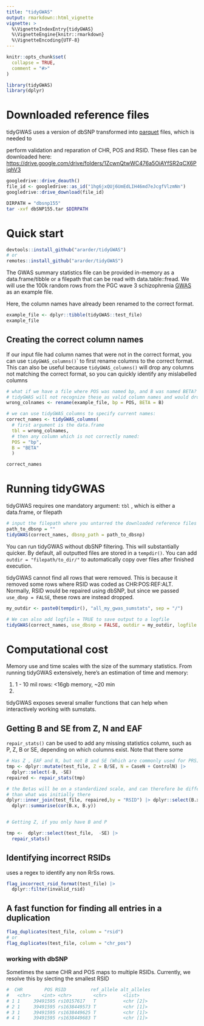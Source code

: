 ```yaml
---
title: "tidyGWAS"
output: rmarkdown::html_vignette
vignette: >
  %\VignetteIndexEntry{tidyGWAS}
  %\VignetteEngine{knitr::rmarkdown}
  %\VignetteEncoding{UTF-8}
---
```


```r
knitr::opts_chunk$set(
  collapse = TRUE,
  comment = "#>"
)
```

```r
library(tidyGWAS)
library(dplyr)
```

# Downloaded reference files

tidyGWAS uses a version of dbSNP transformed into [parquet](https://arrow.apache.org/docs/r/) files, which is needed to

perform validation and reparation of CHR, POS and RSID. These files can be downloaded here:\
<https://drive.google.com/drive/folders/1ZcwnQtwWC476a5OiAYfSR2qCX6PiqhV3>

```r
googledrive::drive_deauth()
file_id <- googledrive::as_id("1hg6jxQUj6UmEdLIH46md7eJcgfVlzmNn")
googledrive::drive_download(file_id)

```

```bash
DIRPATH = "dbsnp155"
tar -xvf dbSNP155.tar $DIRPATH

```

# Quick start

```r
devtools::install_github("ararder/tidyGWAS")
# or
remotes::install_github("ararder/tidyGWAS")
```

The GWAS summary statistics file can be provided in-memory as a data.frame/tibble or a filepath that can be read with data.table::fread. 
We will use the 100k random rows from the PGC wave 3 schizophrenia [GWAS](https://pgc.unc.edu/for-researchers/download-results/) as an example file.

Here, the column names have already been renamed to the correct format.

```r
example_file <- dplyr::tibble(tidyGWAS::test_file)
example_file
```

## Creating the correct column names

If our input file had column names that were not in the correct format, you can use `tidyGWAS_columns()`\` to first rename columns to the correct format. This can also be useful because `tidyGWAS_columns()` will drop any columns not matching the correct format, so you can quickly identify any mislabelled columns

```r
# what if we have a file where POS was named bp, and B was named BETA?
# tidyGWAS will not recognize these as valid column names and would drop them.
wrong_colnames <- rename(example_file, bp = POS, BETA = B)

# we can use tidyGWAS_columns to specify current names:
correct_names <- tidyGWAS_columns(
  # first argument is the data.frame
  tbl = wrong_colnames, 
  # then any column which is not correctly named:
  POS = "bp",
  B = "BETA"
  )

correct_names
```

# Running tidyGWAS

tidyGWAS requires one mandatory argument: `tbl` , which is either a data.frame, or filepath

```r
# input the filepath where you untarred the downloaded reference files
path_to_dbsnp = ""
tidyGWAS(correct_names, dbsnp_path = path_to_dbsnp)

```

You can run tidyGWAS without dbSNP filtering. This will substantially quicker. By default, all outputted files are stored in a `tempdir()`. You can add `outdir = "filepath/to_dir/"` to automatically copy over files after finished execution.

tidyGWAS cannot find all rows that were removed. This is because it removed some rows where RSID was coded as CHR:POS:REF:ALT. Normally, RSID would be repaired using dbSNP, but since we passed `use_dbnp = FALSE`, these rows are instead dropped.

```r
my_outdir <- paste0(tempdir(), "all_my_gwas_sumstats", sep = "/")

# We can also add logfile = TRUE to save output to a logfile
tidyGWAS(correct_names, use_dbsnp = FALSE, outdir = my_outdir, logfile = TRUE, dbsnp_path = path_to_dbsnp)
```

# Computational cost

Memory use and time scales with the size of the summary statistics.
From running tidyGWAS extensively, here's an estimation of time and memory:

1.  1 - 10 mil rows: <16gb memory, ~20 min
2. 

tidyGWAS exposes several smaller functions that can help when interactively working with sumstats.

## Getting B and SE from Z, N and EAF

`repair_stats()` can be used to add any missing statistics column, such as P, Z, B or SE, depending on which columns exist. Note that there some

```r
# Has Z , EAF and N, but not B and SE (Which are commonly used for PRS)
tmp <- dplyr::mutate(test_file, Z = B/SE, N = CaseN + ControlN) |> 
  dplyr::select(-B, -SE)
repaired <- repair_stats(tmp)

# the Betas will be on a standardized scale, and can therefore be different
# than what was initially there
dplyr::inner_join(test_file, repaired,by = "RSID") |> dplyr::select(B.x, B.y) |> 
  dplyr::summarise(cor(B.x, B.y))


# Getting Z, if you only have B and P

```

```r
tmp <-  dplyr::select(test_file,  -SE) |> 
  repair_stats()
```

## Identifying incorrect RSIDs

uses a regex to identify any non RrSs rows.

```r
flag_incorrect_rsid_format(test_file) |> 
  dplyr::filter(invalid_rsid)

```

## A fast function for finding all entries in a duplication

```r
flag_duplicates(test_file, column = "rsid")
# or 
flag_duplicates(test_file, column = "chr_pos")


```

### working with dbSNP

Sometimes the same CHR and POS maps to multiple RSIDs. Currently, we resolve this by slecting the smallest RSID

```r
#  CHR        POS RSID         ref_allele alt_alleles
#   <chr>    <int> <chr>        <chr>      <list>     
# 1 1     39491595 rs10157617   T          <chr [2]>  
# 2 1     39491595 rs1638449573 T          <chr [1]>  
# 3 1     39491595 rs1638449625 T          <chr [1]>  
# 4 1     39491595 rs1638449683 T          <chr [1]>  

```



